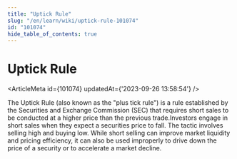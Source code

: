 ```yaml
---
title: "Uptick Rule"
slug: "/en/learn/wiki/uptick-rule-101074"
id: "101074"
hide_table_of_contents: true
---
```



# Uptick Rule

<ArticleMeta id={101074} updatedAt={'2023-09-26 13:58:54'} />
<div className='border-solid border-b border-t-0 my-4 border-[var(--ifm-color-gray-300)]' />

The Uptick Rule (also known as the "plus tick rule") is a rule established by the Securities and Exchange Commission (SEC) that requires short sales to be conducted at a higher price than the previous trade.Investors engage in short sales when they expect a securities price to fall. The tactic involves selling high and buying low. While short selling can improve market liquidity and pricing efficiency, it can also be used improperly to drive down the price of a security or to accelerate a market decline.
